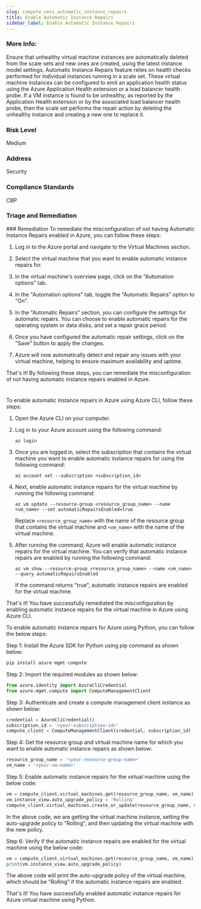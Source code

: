 ```yaml
---
slug: compute_vmss_automatic_instance_repairs
title: Enable Automatic Instance Repairs
sidebar_label: Enable Automatic Instance Repairs
---
```


### More Info:

Ensure that unhealthy virtual machine instances are automatically deleted from the scale sets and new ones are created, using the latest instance model settings. Automatic Instance Repairs feature relies on health checks performed for individual instances running in a scale set. These virtual machine instances can be configured to emit an application health status using the Azure Application Health extension or a load balancer health probe. If a VM instance is found to be unhealthy, as reported by the Application Health extension or by the associated load balancer health probe, then the scale set performs the repair action by deleting the unhealthy instance and creating a new one to replace it.

### Risk Level

Medium

### Address

Security

### Compliance Standards

CBP

### Triage and Remediation
<Tabs>
<Tab title='Remediation'>
### Remediation

<AccordionGroup>
<Accordion title='Using Console' defaultOpen='true'>
To remediate the misconfiguration of not having Automatic Instance Repairs enabled in Azure, you can follow these steps:

1. Log in to the Azure portal and navigate to the Virtual Machines section.

2. Select the virtual machine that you want to enable automatic instance repairs for.

3. In the virtual machine's overview page, click on the "Automation options" tab.

4. In the "Automation options" tab, toggle the "Automatic Repairs" option to "On".

5. In the "Automatic Repairs" section, you can configure the settings for automatic repairs. You can choose to enable automatic repairs for the operating system or data disks, and set a repair grace period.

6. Once you have configured the automatic repair settings, click on the "Save" button to apply the changes.

7. Azure will now automatically detect and repair any issues with your virtual machine, helping to ensure maximum availability and uptime.

That's it! By following these steps, you can remediate the misconfiguration of not having automatic instance repairs enabled in Azure.

#
</Accordion>

<Accordion title='Using CLI'>
To enable automatic instance repairs in Azure using Azure CLI, follow these steps:

1. Open the Azure CLI on your computer.

2. Log in to your Azure account using the following command:

   ```
   az login
   ```

3. Once you are logged in, select the subscription that contains the virtual machine you want to enable automatic instance repairs for using the following command:

   ```
   az account set --subscription <subscription_id>
   ```

4. Next, enable automatic instance repairs for the virtual machine by running the following command:

   ```
   az vm update --resource-group <resource_group_name> --name <vm_name> --set automaticRepairsEnabled=true
   ```

   Replace `<resource_group_name>` with the name of the resource group that contains the virtual machine and `<vm_name>` with the name of the virtual machine.

5. After running the command, Azure will enable automatic instance repairs for the virtual machine. You can verify that automatic instance repairs are enabled by running the following command:

   ```
   az vm show --resource-group <resource_group_name> --name <vm_name> --query automaticRepairsEnabled
   ```

   If the command returns "true", automatic instance repairs are enabled for the virtual machine.

That's it! You have successfully remediated the misconfiguration by enabling automatic instance repairs for the virtual machine in Azure using Azure CLI.
</Accordion>

<Accordion title='Using Python'>
To enable automatic instance repairs for Azure using Python, you can follow the below steps:

Step 1: Install the Azure SDK for Python using pip command as shown below:

```python
pip install azure-mgmt-compute
```

Step 2: Import the required modules as shown below:

```python
from azure.identity import AzureCliCredential
from azure.mgmt.compute import ComputeManagementClient
```

Step 3: Authenticate and create a compute management client instance as shown below:

```python
credential = AzureCliCredential()
subscription_id = '<your-subscription-id>'
compute_client = ComputeManagementClient(credential, subscription_id)
```

Step 4: Get the resource group and virtual machine name for which you want to enable automatic instance repairs as shown below:

```python
resource_group_name = '<your-resource-group-name>'
vm_name = '<your-vm-name>'
```

Step 5: Enable automatic instance repairs for the virtual machine using the below code:

```python
vm = compute_client.virtual_machines.get(resource_group_name, vm_name)
vm.instance_view.auto_upgrade_policy = 'Rolling'
compute_client.virtual_machines.create_or_update(resource_group_name, vm_name, vm)
```

In the above code, we are getting the virtual machine instance, setting the auto-upgrade policy to "Rolling", and then updating the virtual machine with the new policy.

Step 6: Verify if the automatic instance repairs are enabled for the virtual machine using the below code:

```python
vm = compute_client.virtual_machines.get(resource_group_name, vm_name)
print(vm.instance_view.auto_upgrade_policy)
```

The above code will print the auto-upgrade policy of the virtual machine, which should be "Rolling" if the automatic instance repairs are enabled.

That's it! You have successfully enabled automatic instance repairs for Azure virtual machine using Python.
</Accordion>

</AccordionGroup>
</Tab>
</Tabs>

